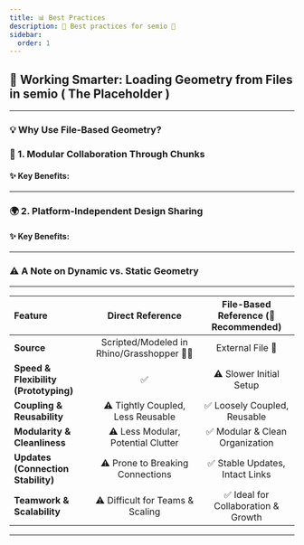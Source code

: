 ```yaml
---
title: 📊 Best Practices
description: 📖 Best practices for semio 🧐
sidebar:
  order: 1
---
```


## **📁 Working Smarter: Loading Geometry from Files in semio ( The Placeholder )**

---

### **💡 Why Use File-Based Geometry?**

### **🔀 1\. Modular Collaboration Through Chunks**

#### **✨ Key Benefits:**

---

### **🌍 2\. Platform-Independent Design Sharing**

#### **✨ Key Benefits:**

---

### **⚠️ A Note on Dynamic vs. Static Geometry**

---

| Feature                               |              Direct Reference              | File-Based Reference (🔁 Recommended) |
| :------------------------------------ | :----------------------------------------: | :-----------------------------------: |
| **Source**                            | Scripted/Modeled in Rhino/Grasshopper 🦗🦏 |           External File 📁            |
| **Speed & Flexibility (Prototyping)** |                     ✅                     |        ⚠️ Slower Initial Setup        |
| **Coupling & Reusability**            |     ⚠️ Tightly Coupled, Less Reusable      |     ✅ Loosely Coupled, Reusable      |
| **Modularity & Cleanliness**          |     ⚠️ Less Modular, Potential Clutter     |    ✅ Modular & Clean Organization    |
| **Updates (Connection Stability)**    |      ⚠️ Prone to Breaking Connections      |    ✅ Stable Updates, Intact Links    |
| **Teamwork & Scalability**            |      ⚠️ Difficult for Teams & Scaling      |  ✅ Ideal for Collaboration & Growth  |

---
